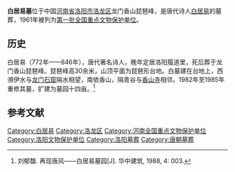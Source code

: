 {{coord|34|33|26|N|112|28|54|E|scale:10000|display=title}}
{{全国重点文物保护单位
|名称 = [[龙门石窟|龙门石窟]]
|子项 = 白居易墓
|图片 = 洛阳龙门白居易墓.jpg
|所在 = [[河南省|河南省]][[洛阳市|洛阳市]]
|分类 = 
|时代 = 唐
|编号 = [[第一批全国重点文物保护单位|第一批]]第37项
|登录 = 1961年3月4日
}}

'''白居易墓'''位于中国[[河南省|河南省]][[洛阳市|洛阳市]][[洛龙区|洛龙区]]龙门香山琵琶峰，是唐代诗人[[白居易|白居易]]的墓葬，1961年被列为[[第一批全国重点文物保护单位|第一批全国重点文物保护单位]]。

==历史==
白居易（772年——846年），唐代著名诗人，晚年定居洛阳履道里，死后葬于龙门香山琵琶峰。琵琶峰高30余米，山顶平面为琵琶形台地。白墓建在台地上，西濒伊水与[[龙门石窟|龙门石窟]]隔水相望，南依香山，隔青谷与[[香山寺|香山寺]]相邻。1982年至1985年重修其墓，扩建为墓园十四亩。<ref>刘郁馥. 再现唐风——白居易墓园[J]. 华中建筑, 1988, 4: 003.</ref>

==参考文献==
{{commonscat|Tomb of Bai Juyi}}
{{reflist}}

{{河南全国重点文物保护单位}}
[[Category:白居易|Category:白居易]]
[[Category:洛龙区|Category:洛龙区]]
[[Category:河南全国重点文物保护单位|Category:河南全国重点文物保护单位]]
[[Category:洛阳文物保护单位|Category:洛阳文物保护单位]]
[[Category:洛阳墓葬|Category:洛阳墓葬]]
[[Category:唐朝墓葬|Category:唐朝墓葬]]